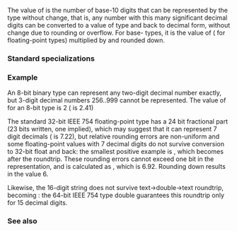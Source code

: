 {{cpp/types/numeric_limits/title | digits10}}
{{cpp/types/numeric_limits/navbar}}
{{dcl begin}}
{{dcl rev multi | until1=c++11
| dcl1=
static const int digits10;
| dcl2=
static constexpr int digits10;
}}
{{dcl end}}

The value of {{c|std::numeric_limits&lt;T&gt;::digits10}} is the number of base-10 digits that can be represented by the type {{tt|T}} without change, that is, any number with this many significant decimal digits can be converted to a value of type {{tt|T}} and back to decimal form, without change due to rounding or overflow. For base-{{rlp|radix}} types, it is the value of {{rlpf|digits}} ({{c|digits - 1}} for floating-point types) multiplied by {{mathjax-or|\(\small \log_{10}{radix}\)|log{{su|b=10}}(radix)}} and rounded down.

===Standard specializations===
{{dsc begin}}
{{dsc hitem | {{tt|T}} | value of {{c|std::numeric_limits&lt;T&gt;::digits10}} }}
{{dsc | {{c/core|/* non-specialized */}}   | {{c|0}} }}
{{dsc | {{c/core|bool}}              | {{c|0}} }}
{{dsc | {{c/core|char}}              | {{c|std::numeric_limits&lt;char&gt;::digits * std::log10(2)}} }}
{{dsc | {{c/core|signed char}}       | {{c|std::numeric_limits&lt;signed char&gt;::digits * std::log10(2)}} }}
{{dsc | {{c/core|unsigned char}}     | {{c|std::numeric_limits&lt;unsigned char&gt;::digits * std::log10(2)}} }}
{{dsc | {{c/core|wchar_t}}           | {{c|std::numeric_limits&lt;wchar_t&gt;::digits * std::log10(2)}} }}
{{dsc | {{c/core|char8_t}} {{mark since c++20}}  | {{c|std::numeric_limits&lt;char8_t&gt;::digits * std::log10(2)}} }}
{{dsc | {{c/core|char16_t}} {{mark since c++11}} | {{c|std::numeric_limits&lt;char16_t&gt;::digits * std::log10(2)}} }}
{{dsc | {{c/core|char32_t}} {{mark since c++11}} | {{c|std::numeric_limits&lt;char32_t&gt;::digits * std::log10(2)}} }}
{{dsc | {{c/core|short}}             | {{c|std::numeric_limits&lt;short&gt;::digits * std::log10(2)}} }}
{{dsc | {{c/core|unsigned short}}    | {{c|std::numeric_limits&lt;unsigned short&gt;::digits * std::log10(2)}} }}
{{dsc | {{c/core|int}}               | {{c|std::numeric_limits&lt;int&gt;::digits * std::log10(2)}} }}
{{dsc | {{c/core|unsigned int}}      | {{c|std::numeric_limits&lt;unsigned int&gt;::digits * std::log10(2)}} }}
{{dsc | {{c/core|long}}              | {{c|std::numeric_limits&lt;long&gt;::digits * std::log10(2)}} }}
{{dsc | {{c/core|unsigned long}}     | {{c|std::numeric_limits&lt;unsigned long&gt;::digits * std::log10(2)}} }}
{{dsc | {{c/core|long long}} {{mark since c++11}}          | {{c|std::numeric_limits&lt;long long&gt;::digits * std::log10(2)}} }}
{{dsc | {{c/core|unsigned long long}} {{mark since c++11}} | {{c|std::numeric_limits&lt;unsigned long long&gt;::digits * std::log10(2)}} }}
{{dsc | {{c/core|float}}             | {{lc|FLT_DIG}} ({{c|6}} for IEEE {{c/core|float}}) }}
{{dsc | {{c/core|double}}            | {{lc|DBL_DIG}} ({{c|15}} for IEEE {{c/core|double}}) }}
{{dsc | {{c/core|long double}}       | {{lc|LDBL_DIG}} ({{c|18}} for 80-bit Intel {{c/core|long double}}; {{c|33}} for IEEE quadruple) }}
{{dsc end}}

===Example===
An 8-bit binary type can represent any two-digit decimal number exactly, but 3-digit decimal numbers 256..999 cannot be represented. The value of {{tt|digits10}} for an 8-bit type is 2 ({{c|1=8 * std::log10(2)}} is 2.41)

The standard 32-bit IEEE 754 floating-point type has a 24 bit fractional part (23 bits written, one implied), which may suggest that it can represent 7 digit decimals ({{c|1=24 * std::log10(2)}} is 7.22), but relative rounding errors are non-uniform and some floating-point values with 7 decimal digits do not survive conversion to 32-bit float and back: the smallest positive example is {{c|8.589973e9}}, which becomes {{c|8.589974e9}} after the roundtrip. These rounding errors cannot exceed one bit in the representation, and {{tt|digits10}} is calculated as {{c|1=(24 - 1) * std::log10(2)}}, which is 6.92. Rounding down results in the value 6.

Likewise, the 16-digit string {{c|9007199254740993}} does not survive text-&gt;double-&gt;text roundtrip, becoming {{c|9007199254740992}}: the 64-bit IEEE 754 type double guarantees this roundtrip only for 15 decimal digits.

===See also===
{{dsc begin}}
{{dsc inc|cpp/types/numeric_limits/dsc max_digits10}}
{{dsc inc|cpp/types/numeric_limits/dsc radix}}
{{dsc inc|cpp/types/numeric_limits/dsc digits}}
{{dsc inc|cpp/types/numeric_limits/dsc min_exponent}}
{{dsc inc|cpp/types/numeric_limits/dsc max_exponent}}
{{dsc end}}

{{langlinks|de|es|fr|it|ja|pt|ru|zh}}